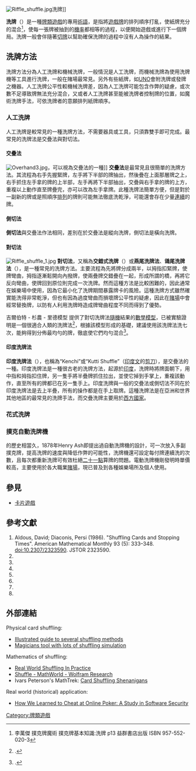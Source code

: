 {{Otheruses|subject=有關牌類遊戲的洗牌|other=[[麻將|麻將]]的洗牌|洗牌 (麻將)}}
[[Image:Riffle_shuffle.jpg|thumb]]洗牌]]

'''洗牌'''（{{lang-en|Shuffling}}）是一種[[卡片遊戲|牌類遊戲]]的專用[[術語|術語]]，是指將[[遊戲牌|遊戲牌]]的排列順序打亂，使紙牌充分的混合<ref>李萬傑 撲克牌魔術 撲克牌基本知識:洗牌 p13 益群書店出版 ISBN 957-552-020-3</ref>，使每一張牌被抽到的[[機率|機率]]都相等的過程，以便開始遊戲或進行下一個牌局。洗牌一般會伴隨著[[切牌|切牌]]以幫助確保洗牌的過程中沒有人為操作的結果。

==洗牌方法==
洗牌方法分為人工洗牌和機械洗牌，一般情況是人工洗牌，而機械洗牌為使用洗牌機等工具進行洗牌，一般在賭場最常見。另外有些紙牌，如[[UNO|UNO]]會附洗牌或發牌之機器。人工洗牌公平性較機械洗牌差，因為人工洗牌可能包含作弊的疑慮，或次數不足導致牌無法充分混合，又或者人工洗牌甚至能被洗牌者控制牌的位置，如魔術洗牌手法，可依洗牌者的意願排列紙牌順序。

===人工洗牌===
人工洗牌是較常見的一種洗牌方法，不需要器具或工具，只須靠雙手即可完成。最常見的洗牌法是交疊法與對切法。

====交疊法====
[[File:Overhand3.jpg|thumb]]，可以視為交疊法的一種]]
'''交疊法'''是最常見且很簡單的洗牌方法。其流程為右手先握緊牌，左手將下半部的牌抽出，然後疊在上面那層牌之上，右手抓住左手拿的牌的上半部，左手再將下半部抽出，交疊與右手拿的牌的上方，重複以上動作直至牌疊完，亦可以改為左手拿牌。此種洗牌法簡單方便，但是對於一副新的牌或是照順序[[排列|排列]]的牌則可能無法徹底洗乾淨，可能還會存在少量[[連續|連續]]的牌。

====側切法====
'''側切法'''與交疊法作法相同，差別在於交疊法是縱向洗牌，側切法是橫向洗牌。

==== 對切法 ====
[[File:Riffle_shuffle_1.jpg|thumb]]
'''對切法'''，又稱為'''交錯式洗牌'''（{{lang|en|riffle}}）或'''燕尾洗牌法'''、'''鴿尾洗牌法'''（{{lang|en|dovetail shuffle}}），是一種常見的洗牌方法。主要流程為先將牌分成兩半，以拇指扣緊牌，使牌彎曲，拇指逐漸鬆開向內撥牌，使兩疊牌交錯疊在一起，形成所謂的橋，再將它反向彎曲，使牌回到原位則完成一次洗牌。然而這種方法是比較困難的，因此通常在娛樂場中使用，因為它最小化了洗牌期間暴露牌卡的風險。這種洗牌方式雖然確實能洗得非常乾淨，但也有因為過度彎曲而損壞牌公平性的疑慮，因此在[[賭場|賭場]]中會經常替換牌，以防有人利用洗牌時造成牌彎曲程度不同而得到了優勢。

吉爾伯特 - 杉農 - 里德模型 提供了對切洗牌法[[隨機|隨機]]結果的[[數學模型|數學模型]]，已被實驗證明是一個很適合人類的洗牌法<ref>{{citation
 | last = Diaconis | first = Persi | authorlink = Persi Diaconis
 | isbn = 0-940600-14-5
 | location = Hayward, CA
 | mr = 964069
 | publisher = Institute of Mathematical Statistics
 | series = Institute of Mathematical Statistics Lecture Notes—Monograph Series, 11
 | title = Group representations in probability and statistics
 | year = 1988}}.</ref>，根據該模型形成的基礎，建議使用該洗牌法洗七次，能夠得到分佈最均勻的牌，徹底使它們均勻混合<ref>{{citation|title=In Shuffling Cards, 7 Is Winning Number|first=Gina|last=Kolata|authorlink=|journal=New York Times|url=http://www.nytimes.com/1990/01/09/science/in-shuffling-cards-7-is-winning-number.html|date=January 9, 1990|access-date=2014-03-08|archive-url=https://web.archive.org/web/20140318144627/http://www.nytimes.com/1990/01/09/science/in-shuffling-cards-7-is-winning-number.html|archive-date=2014-03-18|dead-url=no}}.</ref>。

==== 印度洗牌法 ====
'''印度洗牌法'''（{{lang|en|Hindu shuffle}}），也稱為“Kenchi”或“Kutti Shuffle”（[[印度文|印度文]]的[[剪刀|剪刀]]），是交疊法的一種。印度洗牌法是一種很古老的洗牌方法，起源於[[印度|印度]]，洗牌時將牌面朝下，用中指和拇指扣住牌，另一隻手將半疊牌抓住拉出，並使它掉到手掌上，重複該動作，直至所有的牌都已在另一隻手上。印度洗牌與一般的交疊法或側切法不同在於印度洗牌法是去上半疊，所有的操作都是在手上取牌。這種洗牌法是在亞洲和世界其他地區的最常見的洗牌手法，而交疊洗牌主要用於[[西方國家|西方國家]]。

===花式洗牌===
{{empty section|time=2018-09-18T02:51:40+00:00}}

===撲克自動洗牌機===
{{link-en|撲克自動洗牌機|Shuffling_machine}}的歷史相當久，1878年Henry Ash即提出過自動洗牌機的設計，可一次放入多副撲克牌，提高洗牌的速度與降低作弊的可能性，洗牌機還可設定每付牌連續洗的次數，且每次都重新洗牌可有效杜絕[[二十一點|二十一點]]算牌的問題。電動洗牌機剛發明時單價較高，主要使用於各大職業[[賭場|賭場]]，現已普及到各種娛樂場所及個人使用。

==參見 ==
{{commons category|Shuffling playing cards}}
* [[卡片遊戲|卡片遊戲]]

==參考文獻==
{{refbegin|2}}
{{reflist}}
# Aldous, David; Diaconis, Persi (1986). "Shuffling Cards and Stopping Times". American Mathematical Monthly 93 (5): 333–348. doi:10.2307/2323590. JSTOR 2323590.
# {{cite journal|title=Trailing the Dovetail Shuffle to its Lair|date=May 1992|journal=The Annals of Applied Probability|volume=2|issue=2|doi=10.1214/aoap/1177005705|language=EN|pages=294–313|issn=1050-5164|url=https://projecteuclid.org/euclid.aoap/1177005705|accessdate=2018-04-02|author=Dave Bayer, Persi Diaconis|archive-date=2021-03-08|archive-url=https://web.archive.org/web/20210308073215/http://projecteuclid.org/euclid.aoap/1177005705|dead-url=no}}
# {{citation | last=Diaconis | first=Persi | author-link=Persi Diaconis | title=Group Representations in Probability and Statistics (Lecture Notes Vol 11) | year=1988 | publisher=Institute of Mathematical Statistics | pages=77–84 | isbn=978-0-940600-14-0}}
# {{citation | last=Diaconis | first=Persi | author-link=Persi Diaconis | title=Mathematical Developments from the Analysis of Riffle Shuffling, Technical Report 2002-16 | year=2002 | publisher=Stanford University Department of Statistics | url=http://statistics.stanford.edu/~ckirby/techreports/GEN/2002/2002-16.pdf | work=[http://statistics.stanford.edu/~ckirby/reports/2000_2009/reports2002.html Technical Reports 2002] | deadurl=yes | archiveurl=https://web.archive.org/web/20100804114201/http://statistics.stanford.edu/~ckirby/techreports/GEN/2002/2002-16.pdf | archivedate=2010-08-04 }}
#{{cite journal|url=http://linkinghub.elsevier.com/retrieve/pii/019688588390009X|pages=175–196|title=The mathematics of perfect shuffles|journal=Advances in Applied Mathematics|volume=4|issue=2|accessdate=2018-04-02|doi=10.1016/0196-8858(83)90009-x|author=Persi Diaconis, R.L Graham, William M Kantor|archive-date=2021-02-27|archive-url=https://web.archive.org/web/20210227133547/https://linkinghub.elsevier.com/retrieve/pii/019688588390009X|dead-url=no}}
#{{citation| last1 = Mann| first1 = Brad| year = 1993?| title = How many times should you shuffle a deck of cards?| journal = UMAP Journal (Undergraduate Mathematics and Its Applications)| publisher = [http://www.comap.com/ COMAP] (Consortium for Mathematics and Its Applications)| volume = 15| date = Winter 1994| number = 4| pages = 303–332| url = http://www.comap.com/product/?idx=1200| postscript = mirrored at [http://www.dartmouth.edu/~chance/index.html Dartmouth College Chance Project]: [http://www.dartmouth.edu/~chance/teaching_aids/teaching_aids.html Teaching Aids]: [http://www.dartmouth.edu/~chance/teaching_aids/articles.html Articles], "[http://www.dartmouth.edu/~chance/teaching_aids/books_articles/Mann.pdf How many times do you have to shuffle a deck of cards?]"| accessdate = 2014-03-08| archive-date = 2021-01-07| archive-url = https://web.archive.org/web/20210107215416/https://www.comap.com/product/?idx=1200| dead-url = no}}
# {{cite journal|title=How many shuffles to randomize a deck of cards?|journal=Proceedings of the Royal Society of London A: Mathematical, Physical and Engineering Sciences|date=2000-10-08|doi=10.1098/rspa.2000.0625|url=http://rspa.royalsocietypublishing.org/content/456/2002/2561|language=en|volume=456|issue=2002|pages=2561–2568|issn=1364-5021|accessdate=2018-04-02|author=L. N. Trefethen, L. M. Trefethen|archive-date=2018-12-01|archive-url=https://web.archive.org/web/20181201125853/http://rspa.royalsocietypublishing.org/content/456/2002/2561|dead-url=no}}
# {{cite journal|title=THE ACHILLES' HEEL OF THE GSR SHUFFLE: A NOTE ON NEW AGE SOLITAIRE|journal=Probability in the Engineering and Informational Sciences|doi=10.1017/s0269964804183034|url=https://www.cambridge.org/core/journals/probability-in-the-engineering-and-informational-sciences/article/achilles-heel-of-the-gsr-shuffle-a-note-on-new-age-solitaire/08D061078271423B3ECEB5C9AABCBA44|date=2004/07|volume=18|issue=3|pages=315–328|issn=1469-8951|language=en|accessdate=2018-04-02|author=Anke van Zuylen, Frans Schalekamp|archive-date=2020-09-08|archive-url=https://web.archive.org/web/20200908123032/https://www.cambridge.org/core/journals/probability-in-the-engineering-and-informational-sciences/article/achilles-heel-of-the-gsr-shuffle-a-note-on-new-age-solitaire/08D061078271423B3ECEB5C9AABCBA44|dead-url=no}}
{{refend}}

==外部連結==
{{commons category|Shuffling playing cards}}
Physical card shuffling:
*[http://www.pokerology.com/articles/howtoshuffle.htm Illustrated guide to several shuffling methods] {{Wayback|url=http://www.pokerology.com/articles/howtoshuffle.htm |date=20080517135659 }}
*[http://www.stackview.com Magicians tool with lots of shuffling simulation] {{Wayback|url=http://www.stackview.com/ |date=20210107221325 }}
Mathematics of shuffling:
*[https://archive.is/20130221210824/http://crystalpoker.net/securityreview.php Real World Shuffling In Practice]
*[http://mathworld.wolfram.com/Shuffle.html Shuffle - MathWorld - Wolfram Research] {{Wayback|url=http://mathworld.wolfram.com/Shuffle.html |date=20210107215552 }}
*Ivars Peterson's MathTrek: [http://www.maa.org/mathland/mathtrek_11_18_02.html Card Shuffling Shenanigans] {{Wayback|url=http://www.maa.org/mathland/mathtrek_11_18_02.html |date=20021231123528 }}

Real world (historical) application:
*[https://web.archive.org/web/20070528032210/http://www.cigital.com/papers/download/developer_gambling.php How We Learned to Cheat at Online Poker: A Study in Software Security]

{{紙牌遊戲}}

[[Category:牌類遊戲|Category:牌類遊戲]]